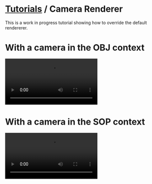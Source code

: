 # [Tutorials](/docs/tutorials) / Camera Renderer

This is a work in progress tutorial showing how to override the default rendererer.

# With a camera in the OBJ context

<video
	src="https://github.com/polygonjs/polygonjs-assets/raw/master/tutorials/camera_renderer/camera_obj_set_renderer.1600x.mp4"
	controls
/>

# With a camera in the SOP context

<video
	src="https://github.com/polygonjs/polygonjs-assets/raw/master/tutorials/camera_renderer/camera_sop_set_renderer.1600x.mp4"
	controls
/>
